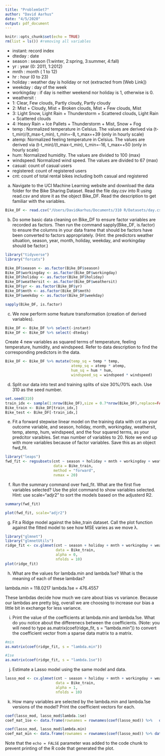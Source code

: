 ```yaml
---
title: "ProblemSet7"
author: "David Aarhus"
date: "4/5/2020"
output: pdf_document
---
```


```r
knitr::opts_chunk$set(echo = TRUE)
rm(list = ls()) #removing all variables
```
- instant: record index
- dteday : date
- season : season (1:winter, 2:spring, 3:summer, 4:fall)
- yr : year (0: 2011, 1:2012)
- mnth : month ( 1 to 12)
- hr : hour (0 to 23)
- holiday : weather day is holiday or not (extracted from [Web Link])
- weekday : day of the week
- workingday : if day is neither weekend nor holiday is 1, otherwise is 0.
+ weathersit :
- 1: Clear, Few clouds, Partly cloudy, Partly cloudy
- 2: Mist + Cloudy, Mist + Broken clouds, Mist + Few clouds, Mist
- 3: Light Snow, Light Rain + Thunderstorm + Scattered clouds, Light Rain + Scattered clouds
- 4: Heavy Rain + Ice Pallets + Thunderstorm + Mist, Snow + Fog
- temp : Normalized temperature in Celsius. The values are derived via (t-t_min)/(t_max-t_min), t_min=-8, t_max=+39 (only in hourly scale)
- atemp: Normalized feeling temperature in Celsius. The values are derived via (t-t_min)/(t_max-t_min), t_min=-16, t_max=+50 (only in hourly scale)
- hum: Normalized humidity. The values are divided to 100 (max)
- windspeed: Normalized wind speed. The values are divided to 67 (max)
- casual: count of casual users
- registered: count of registered users
- cnt: count of total rental bikes including both casual and registered


a) Navigate to the UCI Machine Learning website and download the data folder for the Bike Sharing Dataset. Read the file day.csv into R using read.csv and store it as the object Bike_DF. Read the description to get familiar with the variables.
```r
Bike_DF <- read.csv("/Users/DavidAarhus/Documents/310 R/Datasets/day.csv")
```

b) Do some basic data cleaning on Bike_DF to ensure factor variables are recorded as factors. Then run the command sapply(Bike_DF, is.factor) to ensure the columns in your data frame that should be factors have been converted to factors appropriately. (Hint: the predictors weather situation, season,
year, month, holiday, weekday, and workingday should be factor.)
```r
library("tidyverse")
library("forcats")

Bike_DF$season <- as.factor(Bike_DF$season)
Bike_DF$workingday <- as.factor(Bike_DF$workingday)
Bike_DF$holiday <- as.factor(Bike_DF$holiday)
Bike_DF$weathersit <- as.factor(Bike_DF$weathersit)
Bike_DF$yr <- as.factor(Bike_DF$yr)
Bike_DF$mnth <- as.factor(Bike_DF$mnth)
Bike_DF$weekday <- as.factor(Bike_DF$weekday)

sapply(Bike_DF, is.factor)
```

c) We now perform some feature transformation (creation of derived variables). 
```r
Bike_DF <- Bike_DF %>% select(-instant)
Bike_DF <- Bike_DF %>% select(-dteday)

```
Create 4 new variables as squared terms of temperature, feeling temperature, humidity, and windspeed. Refer to data description to find the corresponding predictors in the data.
```r
Bike_DF <- Bike_DF %>% mutate(temp_sq = temp * temp,
                              atemp_sq = atemp * atemp,
                              hum_sq = hum * hum,
                              windspeed_sq = windspeed * windspeed)
```

d) Split our data into test and training splits of size 30%/70% each. Use 310 as the seed number.
```r
set.seed(310)
train_idx <- sample(1:nrow(Bike_DF),size = 0.7*nrow(Bike_DF),replace=FALSE)
Bike_train <- Bike_DF[train_idx,]
Bike_test <- Bike_DF[-train_idx,]
```

e) Fit a forward stepwise linear model on the training data with cnt as your outcome variable, and season, holiday, month, workingday, weathersit, temp, atemp, hum, windspeed, and the four squared terms, as your predcitor varaibles. Set max number of variables to 20. Note we end up with more variables because of factor variables. Save this as an object fwd_fit.
```r
library("leaps")
fwd_fit <- regsubsets(cnt ~ season + holiday + mnth + workingday + weathersit + temp + hum + windspeed,
                      data = Bike_train,
                      method = "forward",
                      nvmax = 20)
```
f) Run the summary command over fwd_fit. What are the first five variables selected? Use the plot command to show variables selected. Hint: use scale="adjr2" to sort the models based on the adjusterd R2.
```r
summary(fwd_fit)
```

```r
plot(fwd_fit, scale="adjr2")
```

g) Fit a Ridge model against the bike_train dataset. Call the plot function against the fitted model to see how MSE varies as we move λ.
```r
library("glmnet")
library("glmnetUtils")
ridge_fit <- cv.glmnet(cnt ~ season + holiday + mnth + workingday + weathersit + temp + hum + windspeed,
                       data = Bike_train,
                       alpha = 0,
                       nfolds = 10)
plot(ridge_fit)
```

h) What are the values for lambda.min and lambda.1se? What is the meaning of each of these lambdas?

lambda.min = 118.0217
lambda.1se = 476.4557

These lambdas decide how much we care about bias vs variance. Because our lambdas are pretty big, overall we are choosing to increase our bias a little bit in exchange for less variance.

i) Print the value of the coefficients at lambda.min and lambda.1se. What do you notice about the differenecs between the coefficients. (Note: you will need to type as.matrix(coef(ridge_fit, s = "lambda.min")) to convert the coefficient vector from a sparse data matrix to a matrix.
```r
#min
as.matrix(coef(ridge_fit, s = "lambda.min"))
```
```r
#1se
as.matrix(coef(ridge_fit, s = "lambda.1se"))
```

j) Estimate a Lasso model using the same model and data.
```r
lasso_mod <- cv.glmnet(cnt ~ season + holiday + mnth + workingday + weathersit + temp + hum + windspeed,
                       data = Bike_train,
                       alpha = 1,
                       nfolds = 10)
```
k) How many variables are selected by the lambda.min and lambda.1se versions of the model? Print the coefficient vectors for each.
```r
coef(lasso_mod, lasso_mod$lambda.1se)
coef_mat_1se <- data.frame(rownames = rownames(coef(lasso_mod)) %>%   data.frame(),coef_1se <- as.matrix(coef(lasso_mod, lasso_mod$lambda.1se)) %>% round(3)) %>% remove_rownames() %>% rename(rownames = 1,coef_1se = 2)

coef(lasso_mod, lasso_mod$lambda.min)
coef_mat_min <- data.frame(rownames = rownames(coef(lasso_mod)) %>% data.frame(),coef_1se <- as.matrix(coef(lasso_mod, lasso_mod$lambda.min)) %>% round(3)) %>% remove_rownames() %>% rename(rownames = 1,coef_1se = 2)
```
Note that the `echo = FALSE` parameter was added to the code chunk to prevent printing of the R code that generated the plot.
